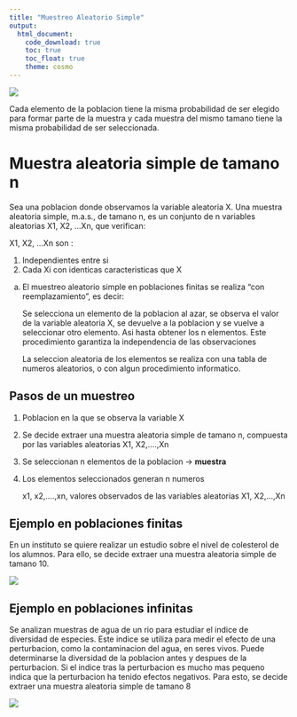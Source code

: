 ```yaml
---
title: "Muestreo Aleatorio Simple"
output:
  html_document:
    code_download: true
    toc: true
    toc_float: true
    theme: cosmo
---
```

![](imagenes/mas.webp)


<link rel="stylesheet" href="styles.css" type="text/css">
<link rel="stylesheet" href="academicicons/css/academicons.min.css"/>

Cada elemento de la poblacion tiene la misma probabilidad de ser elegido para formar parte de la muestra y cada muestra del mismo tamano tiene la misma probabilidad de ser seleccionada.

# Muestra aleatoria simple de tamano n

Sea una poblacion donde observamos la variable aleatoria X.
Una muestra aleatoria simple, m.a.s., de tamano n, es un
conjunto de n variables aleatorias X1, X2, ...Xn, que verifican:

X1, X2, ...Xn son :


1. Independientes entre si
2. Cada Xi con identicas caracteristicas que X


a. El muestreo aleatorio simple en poblaciones finitas se realiza "con      reemplazamiento", es decir:

    Se selecciona un elemento de la poblacion al azar, se observa el     valor de la variable aleatoria X, se devuelve a la poblacion y se vuelve a seleccionar otro elemento. Asi hasta obtener los n elementos. Este procedimiento garantiza la independencia de las observaciones

    La seleccion aleatoria de los elementos se realiza con una tabla de numeros aleatorios, o con algun procedimiento informatico.

## Pasos de un muestreo

1. Poblacion en la que se observa la variable X
2. Se decide extraer una muestra aleatoria simple de tamano n, compuesta     por las variables aleatorias X1, X2,....,Xn
3. Se seleccionan n elementos de la poblacion -> **muestra**
4. Los elementos seleccionados generan n numeros

      x1, x2,....,xn, valores observados de
      las variables aleatorias X1, X2,...,Xn

## Ejemplo en poblaciones finitas

En un instituto se quiere realizar un estudio sobre el nivel de colesterol de los alumnos. Para ello, se decide extraer una muestra aleatoria simple de tamano 10.

![](imagenes/Screenshot_25.png)
    
## Ejemplo en poblaciones infinitas

Se analizan muestras de agua de un rio para estudiar el indice de diversidad de especies. Este indice se utiliza para medir el efecto de una perturbacion, como la contaminacion del agua, en seres vivos. Puede
determinarse la diversidad de la poblacion antes y despues de la perturbacion. Si el indice tras la perturbacion es mucho mas pequeno indica que la perturbacion ha tenido efectos negativos. Para esto, se decide extraer una muestra aleatoria simple de tamano 8

![](imagenes/Screenshot_26.png)


